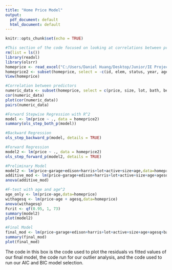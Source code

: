 ---
title: "Home Price Model"
output:
  pdf_document: default
  html_document: default
---

```{r setup, include=FALSE}
knitr::opts_chunk$set(echo = TRUE)
```

```{r cars}
#This section of the code focused on looking at correlations between predictors, doing different regressions to find a preliminary model, and conducting an F-test to see if Age and Age^2 should be included. It also contains analysis of the final model.
rm(list = ls())
library(readxl)
library(olsrr)
homeprice <- read_excel("C:/Users/Daniel Huang/Desktop/Junior/IE Project/homeprice (1).xls")
homeprice2 <- subset(homeprice, select = -c(id, elem, status, year, agesq, bathbed))
View(homeprice)

#Correlation between predictors
numeric_data <- subset(homeprice, select = c(price, size, lot, bath, bed, age, garage))
cor(numeric_data)
plot(cor(numeric_data))
pairs(numeric_data)

#Forward Stepwise Regression with R^2
model <- lm(price ~ ., data = homeprice2)
summary(ols_step_both_p(model))

#Backward Regression
ols_step_backward_p(model, details = TRUE)

#Forward Regression
model2 <- lm(price ~ ., data = homeprice2)
ols_step_forward_p(model2, details = TRUE)

#Preliminary Model
model2 <- lm(price~garage+edison+harris+lot+active+size+age,data=homeprice2)
additive_mod <- lm(price~garage+edison+harris+lot+active+size+age+agesq,data=homeprice)
anova(additive_mod)

#F-test with age and age^2
age_only <- lm(price~age,data=homeprice)
withagesq <- lm(price~age + agesq,data=homeprice)
anova(withagesq)
Fcrit <- qf(0.95, 1, 73)
summary(model2)   
plot(model2)     

#Final Model
final_mod <- lm(price~garage+edison+harris+lot+active+size+age+agesq+bath+bed+bathbed,data=homeprice)
summary(final_mod)
plot(final_mod)

```
The code in this box is the code used to plot the residuals vs fitted values of our final model, the code run for our outlier analysis, and the code used to run our AIC and BIC model selection.